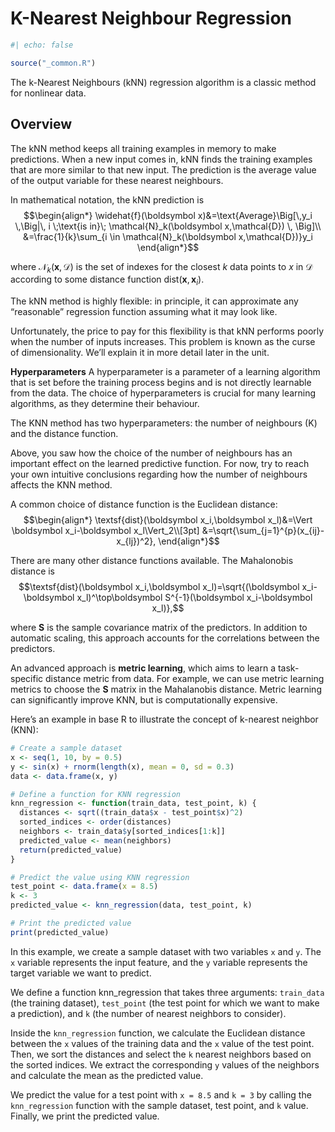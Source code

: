 # K-Nearest Neighbour Regression {#sec-k-nearest-neighbour-reg}

```r
#| echo: false

source("_common.R")
```

The k-Nearest Neighbours (kNN) regression algorithm is a classic method for nonlinear data.

## Overview

The kNN method keeps all training examples in memory to make predictions. When a new input comes in, kNN finds the  training examples that are more similar to that new input. The prediction is the average value of the output variable for these nearest neighbours.  

In mathematical notation, the kNN prediction is
$$\begin{align*} \widehat{f}(\boldsymbol x)&=\text{Average}\Big[\,y_i \,\Big|\, i \;\text{is in}\; \mathcal{N}_k(\boldsymbol x,\mathcal{D}) \, \Big]\\ &=\frac{1}{k}\sum_{i \in \mathcal{N}_k(\boldsymbol x,\mathcal{D})}y_i \end{align*}$$

where $\mathcal{N}_k(\boldsymbol x,\mathcal{D})$ is the set of indexes for the closest $k$ data points to  $x$ in  $\mathcal{D}$  according to some distance function $\text{dist}(\boldsymbol x,\boldsymbol x_i)$.  

The kNN method is highly flexible: in principle, it can approximate any "reasonable" regression function assuming what it may look like. 

Unfortunately, the price to pay for this flexibility is that kNN performs poorly when the number of inputs increases. This problem is known as the curse of dimensionality.  We'll explain it in more detail later in the unit. 

**Hyperparameters**
A hyperparameter is a parameter of a learning algorithm that is set before the training process begins and is not directly learnable from the data. The choice of hyperparameters is crucial for many learning algorithms, as they determine their behaviour. 

The KNN method has two hyperparameters: the number of neighbours (K) and the distance function. 

Above, you saw how the choice of the number of neighbours has an important effect on the learned predictive function. For now, try to reach your own intuitive conclusions regarding how the number of neighbours affects the KNN method.

A common choice of distance function is the Euclidean distance:
$$\begin{align*} \textsf{dist}(\boldsymbol x_i,\boldsymbol x_l)&=\Vert \boldsymbol x_i-\boldsymbol x_l\Vert_2\\[3pt] &=\sqrt{\sum_{j=1}^{p}(x_{ij}-x_{lj})^2}, \end{align*}$$

There are many other distance functions available. The Mahalonobis distance is
$$\textsf{dist}(\boldsymbol x_i,\boldsymbol x_l)=\sqrt{(\boldsymbol x_i-\boldsymbol x_l)^\top\boldsymbol S^{-1}(\boldsymbol x_i-\boldsymbol x_l)},$$


where $\boldsymbol S$ is the sample covariance matrix of the predictors. In addition to automatic scaling, this approach accounts for the correlations between the predictors. 

An advanced approach is **metric learning**, which aims to learn a task-specific distance metric from data. For example, we can use metric learning metrics to choose the $\boldsymbol S$ matrix in the Mahalanobis distance. Metric learning can significantly improve KNN, but is computationally expensive.

Here's an example in base R to illustrate the concept of k-nearest neighbor (KNN):

```r
# Create a sample dataset
x <- seq(1, 10, by = 0.5)
y <- sin(x) + rnorm(length(x), mean = 0, sd = 0.3)
data <- data.frame(x, y)

# Define a function for KNN regression
knn_regression <- function(train_data, test_point, k) {
  distances <- sqrt((train_data$x - test_point$x)^2)
  sorted_indices <- order(distances)
  neighbors <- train_data$y[sorted_indices[1:k]]
  predicted_value <- mean(neighbors)
  return(predicted_value)
}

# Predict the value using KNN regression
test_point <- data.frame(x = 8.5)
k <- 3
predicted_value <- knn_regression(data, test_point, k)

# Print the predicted value
print(predicted_value)
```

In this example, we create a sample dataset with two variables `x` and `y`. The `x` variable represents the input feature, and the `y` variable represents the target variable we want to predict.

We define a function knn_regression that takes three arguments: `train_data` (the training dataset), `test_point` (the test point for which we want to make a prediction), and `k` (the number of nearest neighbors to consider).

Inside the `knn_regression` function, we calculate the Euclidean distance between the `x` values of the training data and the `x` value of the test point. Then, we sort the distances and select the `k` nearest neighbors based on the sorted indices. We extract the corresponding `y` values of the neighbors and calculate the mean as the predicted value.

We predict the value for a test point with `x = 8.5` and `k = 3` by calling the `knn_regression` function with the sample dataset, test point, and `k` value. Finally, we print the predicted value.